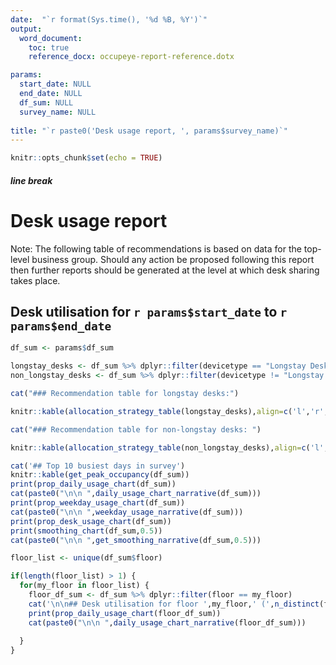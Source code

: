 ```yaml
---
date:  "`r format(Sys.time(), '%d %B, %Y')`"
output: 
  word_document:
    toc: true
    reference_docx: occupeye-report-reference.dotx

params:
  start_date: NULL
  end_date: NULL
  df_sum: NULL
  survey_name: NULL
  
title: "`r paste0('Desk usage report, ', params$survey_name)`"
---
```




```r
knitr::opts_chunk$set(echo = TRUE)
```

##### line break

# Desk usage report

Note: The following table of recommendations is based on data for the top-level business group. Should any action be proposed following this report then further reports should be generated at the level at which desk sharing takes place.

## Desk utilisation for `r params$start_date` to `r params$end_date`

```r
df_sum <- params$df_sum

longstay_desks <- df_sum %>% dplyr::filter(devicetype == "Longstay Desk")
non_longstay_desks <- df_sum %>% dplyr::filter(devicetype != "Longstay Desk")

cat("### Recommendation table for longstay desks:")

knitr::kable(allocation_strategy_table(longstay_desks),align=c('l','r','r'))

cat("### Recommendation table for non-longstay desks: ")

knitr::kable(allocation_strategy_table(non_longstay_desks),align=c('l','r','r'))

cat('## Top 10 busiest days in survey')
knitr::kable(get_peak_occupancy(df_sum))
print(prop_daily_usage_chart(df_sum))
cat(paste0("\n\n ",daily_usage_chart_narrative(df_sum)))
print(prop_weekday_usage_chart(df_sum))
cat(paste0("\n\n ",weekday_usage_narrative(df_sum)))
print(prop_desk_usage_chart(df_sum))
print(smoothing_chart(df_sum,0.5))
cat(paste0("\n\n ",get_smoothing_narrative(df_sum,0.5)))
```

```r
floor_list <- unique(df_sum$floor)

if(length(floor_list) > 1) {
  for(my_floor in floor_list) {
    floor_df_sum <- df_sum %>% dplyr::filter(floor == my_floor)
    cat('\n\n## Desk utilisation for floor ',my_floor,' (',n_distinct(floor_df_sum$survey_device_id),' sensors) \n\n',sep="")
    print(prop_daily_usage_chart(floor_df_sum))
    cat(paste0("\n\n ",daily_usage_chart_narrative(floor_df_sum)))
    
  }
}


```
